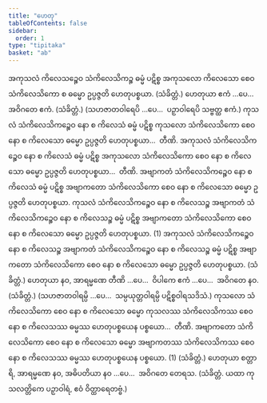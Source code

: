 ```yaml
---
title: "ဟေတု"
tableOfContents: false
sidebar:
  order: 1
type: "tipitaka"
basket: "ab"
---
```



<DynamicBreadcrumb />

<Division number="21">

<Paragraph number="1484">
အကုသလံ ကိလေသဉ္စေဝ သံကိလေသိကဉ္စ ဓမ္မံ ပဋိစ္စ အကုသလော ကိလေသော စေဝ သံကိလေသိကော စ ဓမ္မော ဥပ္ပဇ္ဇတိ ဟေတုပစ္စယာ. (သံခိတ္တံ.)
</Paragraph>

<Paragraph number="1485">
ဟေတုယာ ဧကံ …ပေ…  အဝိဂတေ ဧကံ. (သံခိတ္တံ.)
</Paragraph>

<Paragraph number="1486">
(သဟဇာတဝါရေပိ …ပေ…  ပဉှာဝါရေပိ သဗ္ဗတ္ထ ဧကံ.)
</Paragraph>

</Division>
<Division number="22">

<Paragraph number="1487">
ကုသလံ သံကိလေသိကဉ္စေဝ နော စ ကိလေသံ ဓမ္မံ ပဋိစ္စ ကုသလော သံကိလေသိကော စေဝ နော စ ကိလေသော ဓမ္မော ဥပ္ပဇ္ဇတိ ဟေတုပစ္စယာ…  တီဏိ.
</Paragraph>

<Paragraph number="1488">
အကုသလံ သံကိလေသိကဉ္စေဝ နော စ ကိလေသံ ဓမ္မံ ပဋိစ္စ အကုသလော သံကိလေသိကော စေဝ နော စ ကိလေသော ဓမ္မော ဥပ္ပဇ္ဇတိ ဟေတုပစ္စယာ…  တီဏိ.
</Paragraph>

<Paragraph number="1489">
အဗျာကတံ သံကိလေသိကဉ္စေဝ နော စ ကိလေသံ ဓမ္မံ ပဋိစ္စ အဗျာကတော သံကိလေသိကော စေဝ နော စ ကိလေသော ဓမ္မော ဥပ္ပဇ္ဇတိ ဟေတုပစ္စယာ.
</Paragraph>

<Paragraph number="1490">
ကုသလံ သံကိလေသိကဉ္စေဝ နော စ ကိလေသဉ္စ အဗျာကတံ သံကိလေသိကဉ္စေဝ နော စ ကိလေသဉ္စ ဓမ္မံ ပဋိစ္စ အဗျာကတော သံကိလေသိကော စေဝ နော စ ကိလေသော ဓမ္မော ဥပ္ပဇ္ဇတိ ဟေတုပစ္စယာ. (1)
</Paragraph>

<Paragraph number="1491">
အကုသလံ သံကိလေသိကဉ္စေဝ နော စ ကိလေသဉ္စ အဗျာကတံ သံကိလေသိကဉ္စေဝ နော စ ကိလေသဉ္စ ဓမ္မံ ပဋိစ္စ အဗျာကတော သံကိလေသိကော စေဝ နော စ ကိလေသော ဓမ္မော ဥပ္ပဇ္ဇတိ ဟေတုပစ္စယာ. (သံခိတ္တံ.)
</Paragraph>

</Division>
<Division number="23">

<Paragraph number="1492">
ဟေတုယာ နဝ, အာရမ္မဏေ တီဏိ …ပေ…  ဝိပါကေ ဧကံ …ပေ…  အဝိဂတေ နဝ. (သံခိတ္တံ.)
</Paragraph>

<Paragraph number="1493">
(သဟဇာတဝါရမ္ပိ …ပေ…  သမ္ပယုတ္တဝါရမ္ပိ ပဋိစ္စဝါရသဒိသံ.)
</Paragraph>

</Division>
<Division number="24">

<Paragraph number="1494">
ကုသလော သံကိလေသိကော စေဝ နော စ ကိလေသော ဓမ္မော ကုသလဿ သံကိလေသိကဿ စေဝ နော စ ကိလေသဿ ဓမ္မဿ ဟေတုပစ္စယေန ပစ္စယော…  တီဏိ.
</Paragraph>

<Paragraph number="1495">
အဗျာကတော သံကိလေသိကော စေဝ နော စ ကိလေသော ဓမ္မော အဗျာကတဿ သံကိလေသိကဿ စေဝ နော စ ကိလေသဿ ဓမ္မဿ ဟေတုပစ္စယေန ပစ္စယော. (1) (သံခိတ္တံ.)
</Paragraph>

</Division>
<Division number="25">

<Paragraph number="1496">
ဟေတုယာ စတ္တာရိ, အာရမ္မဏေ နဝ, အဓိပတိယာ နဝ …ပေ…  အဝိဂတေ တေရသ. (သံခိတ္တံ. ယထာ ကုသလတ္တိကေ ပဉှာဝါရံ, ဧဝံ ဝိတ္ထာရေတဗ္ဗံ.)
</Paragraph>
</Division>